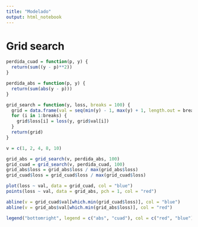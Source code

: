 ```yaml
---
title: "Modelado"
output: html_notebook
---
```


# Grid search

```r
perdida_cuad = function(p, y) {
  return(sum((y - p)**2))
}

perdida_abs = function(p, y) {
  return(sum(abs(y - p)))
}
```

```r
grid_search = function(y, loss, breaks = 100) {
  grid = data.frame(val = seq(min(y) - 1, max(y) + 1, length.out = breaks), loss = NA)
  for (i in 1:breaks) {
    grid$loss[i] = loss(y, grid$val[i])
  }
  return(grid)
}
```

```r
v = c(1, 2, 4, 8, 10)

grid_abs = grid_search(v, perdida_abs, 100)
grid_cuad = grid_search(v, perdida_cuad, 100)
grid_abs$loss = grid_abs$loss / max(grid_abs$loss)
grid_cuad$loss = grid_cuad$loss / max(grid_cuad$loss)

plot(loss ~ val, data = grid_cuad, col = "blue")
points(loss ~ val, data = grid_abs, pch = 1, col = "red")

abline(v = grid_cuad$val[which.min(grid_cuad$loss)], col = "blue")
abline(v = grid_abs$val[which.min(grid_abs$loss)], col = "red")

legend("bottomright", legend = c("abs", "cuad"), col = c("red", "blue"), pch = 1)
```

